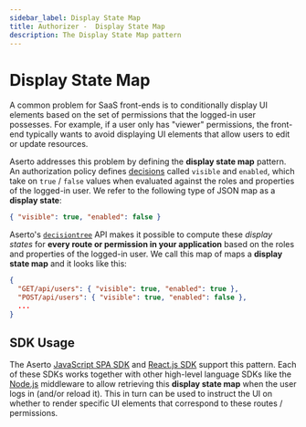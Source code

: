 ```yaml
---
sidebar_label: Display State Map
title: Authorizer -  Display State Map
description: The Display State Map pattern
---
```


# Display State Map

A common problem for SaaS front-ends is to conditionally display UI elements based on the set of permissions
that the logged-in user possesses. For example, if a user only has "viewer" permissions,
the front-end typically wants to avoid displaying UI elements that allow users to edit or update resources.

Aserto addresses this problem by defining the **display state map** pattern. An authorization policy
defines [decisions](/docs/overview/policy#decision) called `visible` and `enabled`, which take on `true` / `false`
values when evaluated against the roles and properties of the logged-in user. We refer to the following
type of JSON map as a **display state**:

```json
{ "visible": true, "enabled": false }
```

Aserto's [`decisiontree`](/docs/authorizer-guide/decisiontree) API makes it possible to compute these _display states_
for **every route or permission in your application** based on the roles and properties of the logged-in
user. We call this map of maps a **display state map** and it looks like this:

```json
{
  "GET/api/users": { "visible": true, "enabled": true },
  "POST/api/users": { "visible": true, "enabled": false },
  ...
}
```

## SDK Usage

The Aserto [JavaScript SPA SDK](/docs/software-development-kits/javascript/spa) and
[React.js SDK](/docs/software-development-kits/javascript/react) support this pattern. Each of these SDKs works together
with other high-level language SDKs like the
[Node.js](/docs/software-development-kits/javascript/express#displaystatemap-middleware) middleware to allow retrieving this
**display state map** when the user logs in (and/or reload it). This in turn can be used to instruct
the UI on whether to render specific UI elements that correspond to these routes / permissions.
